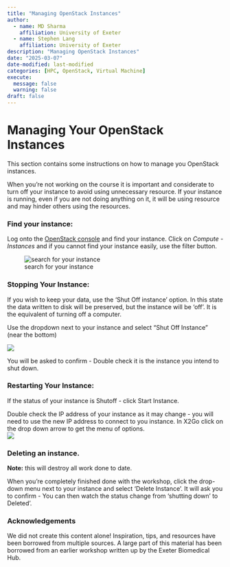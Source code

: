 ```yaml
---
title: "Managing OpenStack Instances"
author: 
  - name: MD Sharma
    affiliation: University of Exeter
  - name: Stephen Lang
    affiliation: University of Exeter
description: "Managing OpenStack Instances"
date: "2025-03-07"
date-modified: last-modified
categories: [HPC, OpenStack, Virtual Machine]
execute:
  message: false
  warning: false
draft: false
---
```


# **Managing Your OpenStack Instances**

This section contains some instructions on how to manage you OpenStack instances.

When you’re not working on the course it is important and considerate to turn off your instance to avoid using unnecessary resource. If your instance is running, even if you are not doing anything on it, it will be using resource and may hinder others using the resources.

### Find your instance:

Log onto the [OpenStack console](https://stack.exeter.ac.uk/dashboard/project/instances/) and find your instance. Click on *Compute - Instances* and if you cannot find your instance easily, use the filter button.

![search for your instance](./img/manage_001.jpg)

### Stopping Your Instance:

If you wish to keep your data, use the ‘Shut Off instance’ option. In this state the data written to disk will be preserved, but the instance will be ‘off’. It is the equivalent of turning off a computer.

Use the dropdown next to your instance and select “Shut Off Instance” (near the bottom)

![](./img/openstack-shutoff-1.png)

You will be asked to confirm - Double check it is the instance you intend to shut down.

### Restarting Your Instance:

If the status of your instance is Shutoff - click Start Instance.

Double check the IP address of your instance as it may change - you will need to use the new IP address to connect to you instance. In X2Go click on the drop down arrow to get the menu of options.\
![](./img/x2go-session-prefs-1.png)

### Deleting an instance.

::: callout-caution
**Note:** this will destroy all work done to date.
:::

When you’re completely finished done with the workshop, click the drop-down menu next to your instance and select ‘Delete Instance’. It will ask you to confirm - You can then watch the status change from ‘shutting down’ to Deleted’.

### 

### Acknowledgements

We did not create this content alone! Inspiration, tips, and resources have been borrowed from multiple sources. A large part of this material has been borrowed from an earlier workshop written up by the Exeter Biomedical Hub.
